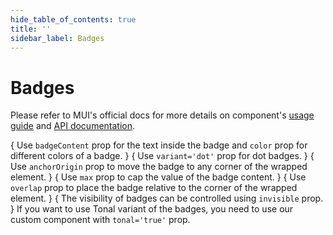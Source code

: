 ```yaml
---
hide_table_of_contents: true
title: ''
sidebar_label: Badges
---
```




<h1 className='!m-0'>Badges</h1>

Please refer to MUI's official docs for more details on component's [usage guide](https://mui.com/material-ui/react-badge/) and [API documentation](https://mui.com/material-ui/api/badge/).

<Grid container spacing={6}>
  <Grid item xs={12} md={6}>
    <CardSnippet
      title="Basic Badges"
      code={SourceCodeBadgesBasic}
    >
      {
        <Typography className='mbe-6'>
          Use <code>badgeContent</code> prop for the text inside the badge and <code>color</code> prop for different colors of a badge.
        </Typography>
      }
      <BadgesBasic />
    </CardSnippet>
  </Grid>
  <Grid item xs={12} md={6}>
    <CardSnippet
      title="Dot Badges"
      code={SourceCodeBadgesDot}
    >
      {
        <Typography className='mbe-6'>
          Use <code>variant='dot'</code> prop for dot badges.
        </Typography>
      }
      <BadgesDot />
    </CardSnippet>
  </Grid>
  <Grid item xs={12} md={6}>
    <CardSnippet
      title="Badge Alignment"
      code={SourceCodeBadgesAlignment}
    >
      {
        <Typography className='mbe-6'>
          Use <code>anchorOrigin</code> prop to move the badge to any corner of the wrapped element.
        </Typography>
      }
      <BadgesAlignment />
    </CardSnippet>
  </Grid>
  <Grid item xs={12} md={6}>
    <CardSnippet
      title="Maximum Value"
      code={SourceCodeBadgesMaxValue}
    >
      {
        <Typography className='mbe-6'>
          Use <code>max</code> prop to cap the value of the badge content.
        </Typography>
      }
      <BadgesMaxValue />
    </CardSnippet>
  </Grid>
  <Grid item xs={12} md={6}>
    <CardSnippet
      title="Badge Overlap"
      code={SourceCodeBadgesOverlap}
    >
      {
        <Typography className='mbe-6'>
          Use <code>overlap</code> prop to place the badge relative to the corner of the wrapped element.
        </Typography>
      }
      <BadgesOverlap />
    </CardSnippet>
  </Grid>
  <Grid item xs={12} md={6}>
    <CardSnippet
      title="Badge visibility"
      code={SourceCodeBadgesVisibility}
    >
      {
        <Typography className='mbe-6'>
          The visibility of badges can be controlled using <code>invisible</code> prop.
        </Typography>
      }
      <BadgesVisibility />
    </CardSnippet>
  </Grid>
  <Grid item xs={12}>
    <CardSnippet
      title="Custom Tonal Badges"
      code={SourceCodeBadgesTonal}
    >
      <Typography className='mbe-6'>
        If you want to use Tonal variant of the badges, you need to use our custom component with <code>tonal='true'</code> prop.
      </Typography>
      <BadgesTonal />
    </CardSnippet>
  </Grid>
</Grid>